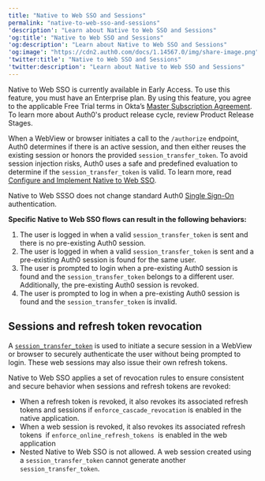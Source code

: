 ```yaml
---
title: "Native to Web SSO and Sessions"
permalink: "native-to-web-sso-and-sessions"
'description': "Learn about Native to Web SSO and Sessions"
'og:title': "Native to Web SSO and Sessions"
'og:description': "Learn about Native to Web SSO and Sessions"
'og:image': "https://cdn2.auth0.com/docs/1.14567.0/img/share-image.png"
'twitter:title': "Native to Web SSO and Sessions"
'twitter:description': "Learn about Native to Web SSO and Sessions"
---
```


<Warning>

Native to Web SSO is currently available in Early Access. To use this feature, you must have an Enterprise plan. By using this feature, you agree to the applicable Free Trial terms in Okta’s [Master Subscription Agreement](https://www.okta.com/legal/?_gl=1*agihqh*_gcl_au*NjM2NjA1MDg4LjE3NTM5ODE4NjY.*_ga*MTgyNDA4MjM2Ny4xNzE1MTAyMjQy*_ga_QKMSDV5369*czE3NTQ0NzQ3NTAkbzM1MyRnMSR0MTc1NDQ3NjU5MCRqNiRsMCRoMA..). To learn more about Auth0's product release cycle, review Product Release Stages.

</Warning>

When a WebView or browser initiates a call to the `/authorize` endpoint, Auth0 determines if there is an active session, and then either reuses the existing session or honors the provided `session_transfer_token`. To avoid session injection risks, Auth0 uses a safe and predefined evaluation to determine if the `session_transfer_token` is valid. To learn more, read [Configure and Implement Native to Web SSO](/ja-jp/authenticate/single-sign-on/native-to-web/configure-implement-native-to-web).

<Callout icon="file-lines" color="#0EA5E9" iconType="regular">

Native to Web SSSO does not change standard Auth0 [Single Sign-On](/ja-jp/authenticate/single-sign-on) authentication.

</Callout>

**Specific Native to Web <Tooltip data-tooltip-id="react-containers-DefinitionTooltip-0" href="/ja-jp/glossary?term=single-sign-on" tip="シングルサインオン（SSO）: ユーザーが1つのアプリケーションにログインした後、そのユーザーを他のアプリケーションに自動的にログインさせるサービス。" cta="用語集の表示">SSO</Tooltip> flows can result in the following behaviors:**

1. The user is logged in when a valid `session_transfer_token` is sent and there is no pre-existing Auth0 session.
2. The user is logged in when a valid `session_transfer_token` is sent and a pre-existing Auth0 session is found for the same user.
3. The user is prompted to login when a pre-existing Auth0 session is found and the `session_transfer_token` belongs to a different user. Additionally, the pre-existing Auth0 session is revoked.
4. The user is prompted to log in when a pre-existing Auth0 session is found and the `session_transfer_token` is invalid.

## Sessions and refresh token revocation

A [`session_transfer_token`](/ja-jp/authenticate/single-sign-on/native-to-web/configure-implement-native-to-web#create-and-manage-session-transfer-tokens) is used to initiate a secure session in a WebView or browser to securely authenticate the user without being prompted to login. These web sessions may also issue their own <Tooltip data-tooltip-id="react-containers-DefinitionTooltip-1" href="/ja-jp/glossary?term=refresh-token" tip="リフレッシュトークン: ユーザーに再度ログインを強いることなく、更新されたアクセストークンを取得するために使用されるトークン。" cta="用語集の表示">refresh tokens</Tooltip>.

Native to Web SSO applies a set of revocation rules to ensure consistent and secure behavior when sessions and refresh tokens are revoked:

* When a refresh token is revoked, it also revokes its associated refresh tokens and sessions if `enforce_cascade_revocation` is enabled in the native application.
* When a web session is revoked, it also revokes its associated refresh tokens  if `enforce_online_refresh_tokens`  is enabled in the web application
* Nested Native to Web SSO is not allowed. A web session created using a `session_transfer_token` cannot generate another `session_transfer_token`.